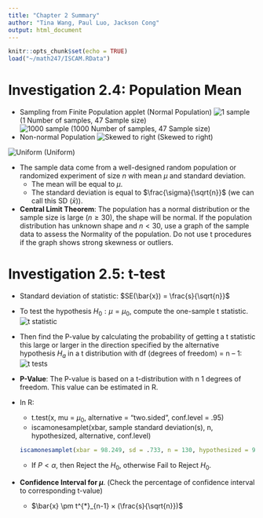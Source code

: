 ```yaml
---
title: "Chapter 2 Summary"
author: "Tina Wang, Paul Luo, Jackson Cong"
output: html_document
---
```


```r
knitr::opts_chunk$set(echo = TRUE)
load("~/math247/ISCAM.RData")
```

# Investigation 2.4: Population Mean

- Sampling from Finite Population applet (Normal Population)
![1 sample](./1.png)
(1 Number of samples, 47 Sample size)
<br>
![1000 sample](./2.png)
(1000 Number of samples, 47 Sample size)
<br>
- Non-normal Population
![Skewed to right](./3.png)
(Skewed to right)
<br>

![Uniform](./4.png)
(Uniform)
<br>

- The sample data come from a well-designed random population or randomized experiment of size $n$ with mean $\mu$ and standard deviation.
  + The mean will be equal to $\mu$.
  + The standard deviation is equal to $\frac{\sigma}{\sqrt{n}}$ (we can call this SD ($\bar{x}$)).
- **Central Limit Theorem**: The population has a normal distribution or the sample size is large ($n \ge 30$), the shape will be normal. If the population distribution has unknown shape and $n < 30$, use a graph of the sample data to assess the Normality of the population. Do not use t procedures if the graph shows strong skewness or outliers. 

# Investigation 2.5: t-test

- Standard deviation of statistic: $SE(\bar{x}) = \frac{s}{\sqrt{n}}$
- To test the hypothesis $H_0: \mu = \mu_0$, compute the one-sample t statistic. 
  ![t statistic](./5.png)
- Then find the P-value by calculating the probability of getting a t statistic this large or larger in the direction specified by the alternative hypothesis $H_a$ in a t distribution with df (degrees of freedom) = n – 1: 
  ![t tests](./6.png)

- **P-Value**: The P-value is based on a t-distribution with n 1 degrees of freedom. This value can be estimated in R. 
- In R: 
  + t.test(x, mu = $\mu_0$, alternative = "two.sided", conf.level = .95)
  + iscamonesamplet(xbar, sample standard deviation(s), n, hypothesized, alternative, conf.level)
```r
iscamonesamplet(xbar = 98.249, sd = .733, n = 130, hypothesized = 98.6, alternative = "two.sided", conf.level = .95)
```
  + If $P < \alpha$, then Reject the $H_0$, otherwise Fail to Reject $H_0$.
- **Confidence Interval for $\mu$**. (Check the percentage of confidence interval to corresponding t-value)
  + $\bar{x} \pm t^{*}_{n-1} × (\frac{s}{\sqrt{n}})$
